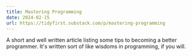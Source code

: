```yaml
---
title: Mastering Programming
date: 2024-02-15
url: https://tidyfirst.substack.com/p/mastering-programming
---
```


A short and well written article listing some tips to becoming a better programmer.
It's written sort of like wisdoms in programming, if you will.